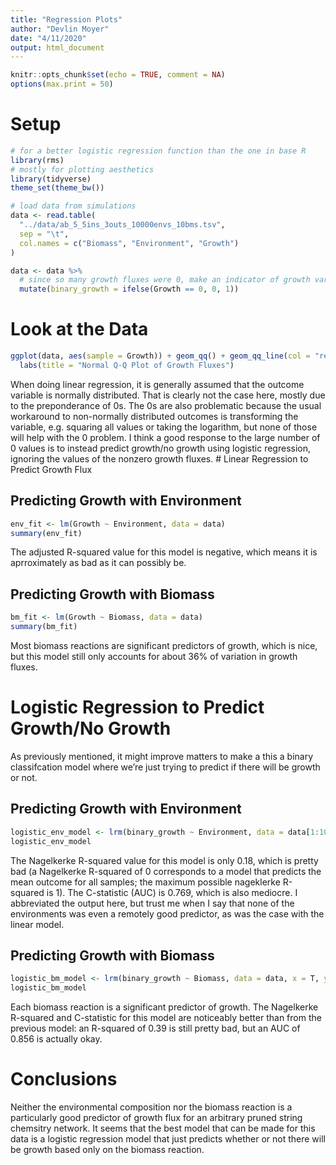 ```yaml
---
title: "Regression Plots"
author: "Devlin Moyer"
date: "4/11/2020"
output: html_document
---
```


```r
knitr::opts_chunk$set(echo = TRUE, comment = NA)
options(max.print = 50)
```

# Setup

```r
# for a better logistic regression function than the one in base R
library(rms)
# mostly for plotting aesthetics
library(tidyverse)
theme_set(theme_bw())

# load data from simulations
data <- read.table(
  "../data/ab_5_5ins_3outs_10000envs_10bms.tsv",
  sep = "\t",
  col.names = c("Biomass", "Environment", "Growth")
)

data <- data %>%
  # since so many growth fluxes were 0, make an indicator of growth variable to do logistic regression on
  mutate(binary_growth = ifelse(Growth == 0, 0, 1))
```

# Look at the Data

```r
ggplot(data, aes(sample = Growth)) + geom_qq() + geom_qq_line(col = "red") + 
  labs(title = "Normal Q-Q Plot of Growth Fluxes")
```

When doing linear regression, it is generally assumed that the outcome variable is normally distributed. That is clearly not the case here, mostly due to the preponderance of 0s. The 0s are also problematic because the usual workaround to non-normally distributed outcomes is transforming the variable, e.g. squaring all values or taking the logarithm, but none of those will help with the 0 problem. I think a good response to the large number of 0 values is to instead predict growth/no growth using logistic regression, ignoring the values of the nonzero growth fluxes. 
# Linear Regression to Predict Growth Flux

## Predicting Growth with Environment

```r
env_fit <- lm(Growth ~ Environment, data = data)
summary(env_fit)
```

The adjusted R-squared value for this model is negative, which means it is aprroximately as bad as it can possibly be.

## Predicting Growth with Biomass

```r
bm_fit <- lm(Growth ~ Biomass, data = data)
summary(bm_fit)
```

Most biomass reactions are significant predictors of growth, which is nice, but this model still only accounts for about 36% of variation in growth fluxes. 

# Logistic Regression to Predict Growth/No Growth

As previously mentioned, it might improve matters to make a this a binary classifcation model where we're just trying to predict if there will be growth or not.

## Predicting Growth with Environment

```r
logistic_env_model <- lrm(binary_growth ~ Environment, data = data[1:10000,], x = T, y = T, maxit = 1000)
logistic_env_model
```

The Nagelkerke R-squared value for this model is only 0.18, which is pretty bad (a Nagelkerke R-squared of 0 corresponds to a model that predicts the mean outcome for all samples; the maximum possible nageklerke R-squared is 1). The C-statistic (AUC) is 0.769, which is also mediocre. I abbreviated the output here, but trust me when I say that none of the environments was even a remotely good predictor, as was the case with the linear model.

## Predicting Growth with Biomass

```r
logistic_bm_model <- lrm(binary_growth ~ Biomass, data = data, x = T, y = T)
logistic_bm_model
```

Each biomass reaction is a significant predictor of growth. The Nagelkerke R-squared and C-statistic for this model are noticeably better than from the previous model: an R-squared of 0.39 is still pretty bad, but an AUC of 0.856 is actually okay.

# Conclusions

Neither the environmental composition nor the biomass reaction is a particularly good predictor of growth flux for an arbitrary pruned string chemsitry network. It seems that the best model that can be made for this data is a logistic regression model that just predicts whether or not there will be growth based only on the biomass reaction.
